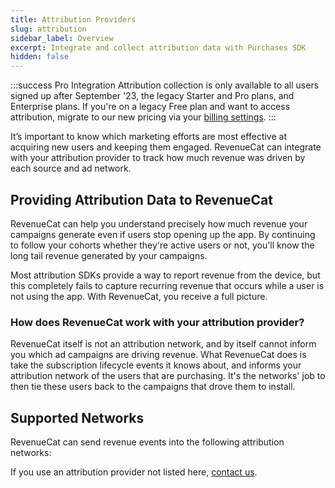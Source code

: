 ```yaml
---
title: Attribution Providers
slug: attribution
sidebar_label: Overview
excerpt: Integrate and collect attribution data with Purchases SDK
hidden: false
---
```


:::success Pro Integration
Attribution collection is only available to all users signed up after September '23, the legacy Starter and Pro plans, and Enterprise plans. If you're on a legacy Free plan and want to access attribution, migrate to our new pricing via your [billing settings](https://app.revenuecat.com/settings/billing).
:::

It’s important to know which marketing efforts are most effective at acquiring new users and keeping them engaged. RevenueCat can integrate with your attribution provider to track how much revenue was driven by each source and ad network.

## Providing Attribution Data to RevenueCat

RevenueCat can help you understand precisely how much revenue your campaigns generate even if users stop opening up the app. By continuing to follow your cohorts whether they're active users or not, you'll know the long tail revenue generated by your campaigns.

Most attribution SDKs provide a way to report revenue from the device, but this completely fails to capture recurring revenue that occurs while a user is not using the app. With RevenueCat, you receive a full picture.

### How does RevenueCat work with your attribution provider?

RevenueCat itself is not an attribution network, and by itself cannot inform you which ad campaigns are driving revenue. What RevenueCat does is take the subscription lifecycle events it knows about, and informs your attribution network of the users that are purchasing. It's the networks' job to then tie these users back to the campaigns that drove them to install.

## Supported Networks

RevenueCat can send revenue events into the following attribution networks:

<ContentCardItem
    title="Adjust"
    subtitle="Adjust is a mobile measurement platform that helps you track and analyze your app's performance and user acquisition."
    link="/docs/integrations/attribution/adjust"
    icon="integrations/icons/adjust.png"
/>

<ContentCardItem
    title="Apple Search Ads"
    subtitle="Apple Search Ads helps you promote your app in App Store search results to reach high-intent users."
    link="/docs/integrations/attribution/apple-search-ads"
    icon="integrations/icons/apple.png"
/>

<ContentCardItem
    title="AppsFlyer"
    subtitle="AppsFlyer is a mobile attribution and marketing analytics platform that helps you measure and optimize your marketing campaigns."
    link="/docs/integrations/attribution/appsflyer"
    icon="integrations/icons/appsflyer.png"
/>

<ContentCardItem
    title="Branch"
    subtitle="Branch is a mobile linking platform that helps you acquire, engage, and measure across all devices, channels, and platforms."
    link="/docs/integrations/attribution/branch"
    icon="integrations/icons/branch.png"
/>

<ContentCardItem
    title="Facebook Ads"
    subtitle="Facebook Ads helps you reach and engage your target audience on Facebook, Instagram, and other platforms in the Facebook network."
    link="/docs/integrations/attribution/facebook-ads"
    icon="integrations/icons/meta.png"
/>

<ContentCardItem
    title="Kochava"
    subtitle="Kochava is a mobile attribution and marketing analytics platform that helps you measure and optimize your marketing campaigns."
    link="/docs/integrations/attribution/kochava"
    icon="integrations/icons/kochava.png"
/>

<ContentCardItem
    title="SplitMetrics Acquire"
    subtitle="SplitMetrics Acquire (formerly SearchAdsHQ) is a platform for Apple Search Ads management and optimization."
    link="/docs/integrations/attribution/splitmetrics-acquire"
    icon="integrations/icons/splitmetrics.png"
/>

<ContentCardItem
    title="Tenjin"
    subtitle="Tenjin is a mobile marketing infrastructure that provides attribution, analytics, and ad network data aggregation."
    link="/docs/integrations/attribution/tenjin"
    icon="integrations/icons/tenjin.png"
/>

<ContentCardItem
    title="Singular"
    subtitle="Singular is a marketing intelligence platform that unifies marketing analytics, giving you a holistic view of your marketing performance."
    link="/docs/integrations/attribution/singular"
    icon="integrations/icons/singular.png"
/>

If you use an attribution provider not listed here, [contact us](https://www.revenuecat.com/contact).
